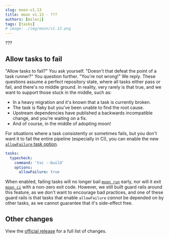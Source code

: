 ```yaml
---
slug: moon-v1.13
title: moon v1.13 - ???
authors: [milesj]
tags: [tasks]
# image: ./img/moon/v1.12.png
---
```


???

<!--truncate-->

## Allow tasks to fail

"Allow tasks to fail?" You ask yourself. "Doesn't that defeat the point of a task runner?" You
question further. "You're not wrong!" We reply. These questions assume a perfect repository state,
where all tasks either pass or fail, and there's no middle ground. In reality, very rarely is that
true, and we want to support those stuck in the middle, such as:

- In a heavy migration and it's known that a task is currently broken.
- The task is flaky but you've been unable to find the root cause.
- Upstream dependencies have published a backwards incompatible change, and you're waiting on a fix.
- And of course, in the middle of adopting moon!

For situations where a task consistently or sometimes fails, but you don't want it to fail the
entire pipeline (especially in CI), you can enable the new
[`allowFailure` task option](/docs/config/project#allowfailure).

```yaml title="moon.yml"
tasks:
  typecheck:
    command: 'tsc --build'
    options:
      allowFailure: true
```

When enabled, failing tasks will no longer bail [`moon run`](/docs/commands/run) early, nor will it
exit [`moon ci`](/docs/commands/ci) with a non-zero exit code. However, we still built guard rails
around this feature, as we don't want to encourage bad practices, and one of these guard rails is
that tasks that enable `allowFailure` _cannot_ be depended on by other tasks, as we cannot guarantee
that it's side-effect free.

## Other changes

View the [official release](https://github.com/moonrepo/moon/releases/tag/v1.13.0) for a full list
of changes.
